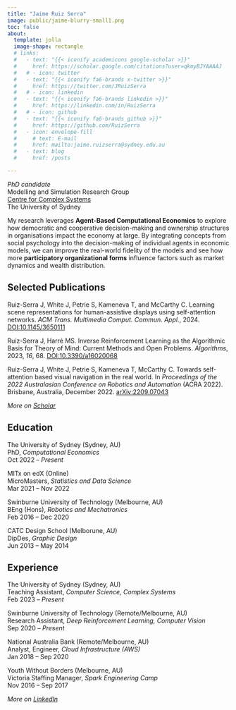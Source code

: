 ```yaml
---
title: "Jaime Ruiz Serra"
image: public/jaime-blurry-small1.png
toc: false
about:
  template: jolla
  image-shape: rectangle
  # links:
  #   - text: "{{< iconify academicons google-scholar >}}"
  #     href: https://scholar.google.com/citations?user=qkmyBJYAAAAJ
  #   # - icon: twitter
  #   - text: "{{< iconify fa6-brands x-twitter >}}"
  #     href: https://twitter.com/JRuizSerra
  #   # - icon: linkedin
  #   - text: "{{< iconify fa6-brands linkedin >}}"
  #     href: https://linkedin.com/in/RuizSerra
  #   # - icon: github
  #   - text: "{{< iconify fa6-brands github >}}"
  #     href: https://github.com/RuizSerra
  #   - icon: envelope-fill
  #     # text: E-mail
  #     href: mailto:jaime.ruizserra@sydney.edu.au
  #   - text: blog
  #     href: /posts

---
```



*PhD candidate*   
Modelling and Simulation Research Group  
[Centre for Complex Systems](https://www.sydney.edu.au/engineering/our-research/complex-systems.html)  
The University of Sydney

My research leverages **Agent-Based Computational Economics** to explore how democratic 
and cooperative decision-making and ownership structures in organisations impact 
the economy at large. By integrating concepts from social psychology into the 
decision-making of individual agents in economic models, we can improve the 
real-world fidelity of the models and see how more **participatory organizational forms** 
influence factors such as market dynamics and wealth distribution.



## Selected Publications

Ruiz-Serra J, White J, Petrie S, Kameneva T, and McCarthy C. Learning scene representations for human-assistive displays using self-attention networks. *ACM Trans. Multimedia Comput. Commun. Appl.*, 2024. [DOI:10.1145/3650111](https://doi.org/10.1145/3650111)

Ruiz-Serra J, Harré MS. Inverse Reinforcement Learning as the Algorithmic Basis for Theory of Mind: Current Methods and Open Problems. *Algorithms*, 2023, *16*, 68. [DOI:10.3390/a16020068](https://doi.org/10.3390/a16020068)

Ruiz-Serra J, White J, Petrie S, Kameneva T, McCarthy C. Towards self-attention based visual navigation in the real world. In *Proceedings of the 2022 Australasian Conference on Robotics and Automation* (ACRA 2022). Brisbane, Australia, December 2022. [arXiv:2209.07043](https://doi.org/10.48550/arXiv.2209.07043)

*More on [Scholar](https://scholar.google.com/citations?user=qkmyBJYAAAAJ)*





## Education

The University of Sydney (Sydney, AU)  
PhD, *Computational Economics*  
Oct 2022 -- *Present*

MITx on edX (Online)  
MicroMasters, *Statistics and Data Science*  
Mar 2021 -- Nov 2022

Swinburne University of Technology (Melbourne, AU)  
BEng (Hons), *Robotics and Mechatronics*  
Feb 2016 -- Dec 2020 

CATC Design School (Melborune, AU)  
DipDes, *Graphic Design*  
Jun 2013 -- May 2014





## Experience

The University of Sydney (Sydney, AU)  
Teaching Assistant, *Computer Science, Complex Systems*  
Feb 2023 -- *Present*

Swinburne University of Technology (Remote/Melbourne, AU)  
Research Assistant, *Deep Reinforcement Learning, Computer Vision*  
Sep 2020 -- *Present*

National Australia Bank (Remote/Melbourne, AU)  
Analyst, Engineer, *Cloud Infrastructure (AWS)*  
Jan 2018 -- Sep 2020

Youth Without Borders (Melbourne, AU)  
Victoria Staffing Manager, *Spark Engineering Camp*  
Nov 2016 -- Sep 2017

*More on [LinkedIn](https://linkedin.com/in/ruizserra)*